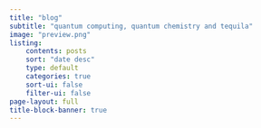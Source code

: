 ```yaml
---
title: "blog"
subtitle: "quantum computing, quantum chemistry and tequila"
image: "preview.png"
listing:
    contents: posts
    sort: "date desc"
    type: default
    categories: true
    sort-ui: false
    filter-ui: false
page-layout: full
title-block-banner: true
---
```

    
